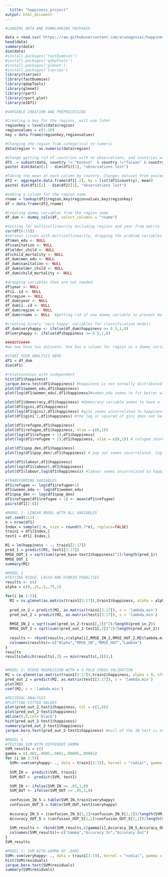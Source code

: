---
  title: "happiness_project"
output: html_document
---
  
  
  
```{r happiness, echo=FALSE}
#LOADING DATA AND DOWNLOADING PACKAGES

data = read.csv('https://raw.githubusercontent.com/arunagossai/happiness_project_R/master/happiness_data.csv', header = TRUE)
head(data)
summary(data)
dim(data)
#install.packages('fastDummies')
#install.packages('qdapTools')
#install.packages('glmnet')
#install.packages('tseries')
library(tseries)
library(fastDummies)
library(qdapTools)
library(glmnet)
library(rpart)
library(rpart.plot)
library(e1071)
```



```{r happiness, echo=FALSE}
#VARIABLE CREATION AND PREPROCESSING

#Creating a key for the regions, will use later
regionkey = levels(data$region)
regionvalues = c(1:10)
key = data.frame(regionkey,regionvalues)

#Changing the region from categorical to numeric
data$region <- as.numeric(data$region)

#Change getting rid of countries with no observations, and countries with no democracy value
df1  = subset(data, country != "Kosovo"  & country !="Taiwan" & country!="Sudan" & democracy!= 'NA')
paste( dim(data)[1] - dim(df1)[1], "observations lost")

#Taking the mean of each column by country. Changes dataset from pooled cross-sectional to cross-sectional 
df2 <- aggregate.data.frame(df1[-2], by = list(df1$country), mean)
paste( dim(df1)[1] - dim(df2)[1], "observations lost")

#adding a column for the region name
rname = lookup(df2$region,key$regionvalues,key$regionkey)
df = data.frame(df2,rname)

#Creating dummy variables from the region name
df_dum <- dummy_cols(df, select_columns = "rname")

#testing for multicollinearity excluding regions and year from matrix
cor(df[6:15])
#serious issues with multicollinearity, dropping the problem variables
df$men_edu <- NULL
df$sanitation <- NULL
df$elder_child <- NULL
df$child_mortality <- NULL
df_dum$men_edu <- NULL
df_dum$sanitation <- NULL
df_dum$elder_child <- NULL
df_dum$child_mortality <- NULL

#dropping variables that are not needed
df$year <- NULL
df$ï..id <- NULL
df$region <- NULL
df_dum$year <- NULL
df_dum$ï..id <- NULL
df_dum$region <- NULL
df_dum$rname <- NULL  #getting rid of one dummy variable to prevent multicollinearity

#creating binary 'very happy' variables for classification models
df_dum$veryhappy <- ifelse(df_dum$happiness >= 6.5,1,0)
df$veryhappy <- ifelse(df$happiness >= 6.5,1,0)

###NOTE####
#we now have two datasets. One has a column for region as a dummy variable, one does not. you can view them with the code below. Please remember that we have decided NOT to get rid of the  countries with outliers. Your two options are: replacing outliers with NAs or keeping them as is
```





```{r happiness, echo=FALSE}
#START YOUR ANALYSIS HERE
df1 = df_dum
dim(df1)

#relationships with independent
hist(df1$happiness)
jarque.bera.test(df1$happiness) #happiness is not normally distributed
plot(df1$women_edu,df1$happiness)
plot(log(df1$women_edu),df1$happiness)#women_edu seems to fit better with log(women_edu)

plot(df1$democracy,df1$happiness) #democracy variable seems to have a linear relationship
plot(df1$gini,df1$happiness) 
plot(log(df1$gini),df1$happiness) #gini seems uncorrelated to happiness
plot(df1$gini^2,df1$happiness) #the log or squared of gini does not help the fit

plot(df1$refugee,df1$happiness) 
plot(df1$refugee,df1$happiness, xlim = c(0,1))
plot(log(df1$refugee + 1),df1$happiness)
plot(log(df1$refugee + 1),df1$happiness, xlim = c(0,1)) # refugee share does not seem to be correlated, log helps with variance

plot(df1$pop_den,df1$happiness)
plot(log(df1$pop_den),df1$happiness) # pop not seems uncorrelated. log noticably reduces variance

plot(df1$labour,df1$happiness)
plot(log(df1$labour),df1$happiness)
plot(df1$labour,log(df1$happiness)) #labour seems uncorrelated to happiness

#TRANSFORMING VARIABLES
df1$refugee <- log(df1$refugee+1)
df1$women_edu <- log(df1$women_edu)
df1$pop_den <- log(df1$pop_den)
df1$refugee[df1$refugee > 1] <- mean(df1$refugee)
pairs(df1[2:8])
```





```{r}
#MODEL 1: LINEAR MODEL WITH ALL VARIABLES
set.seed(111)
n = nrow(df1)
Index = sample(1:n, size = round(0.7*n), replace=FALSE)
train1 = df1[Index,]
test1 = df1[-Index,]  

M1 = lm(happiness ~ ., train1[2:17])
pred_1 = predict(M1, test1[3:17])
RMSE_OUT_1 = sqrt(sum((pred_base-test1$happiness)^2)/length(pred_1))
RMSE_OUT_1
summary(M1)
```





```{r}
#MODEL 2
#TESTING RIDGE, LASSO AND HYBRID PENALTIES
results <- c()
alpha = c(0,.25,.5,.75,1)

for(i in 1:5){
  M2 = cv.glmnet(as.matrix(train1[3:17]),train1$happiness, alpha = alpha[i], nfolds = 5)
  
  pred_in_2 = predict(M2, as.matrix(train1[3:17]), s = 'lambda.min')
  pred_out_2 = predict(M2, as.matrix(test1[3:17]), s = 'lambda.min')
  
  RMSE_IN_2 = sqrt(sum((pred_in_2-train1[,2])^2)/length(pred_in_2))
  RMSE_OUT_2 = sqrt(sum((pred_out_2-test1[,2])^2)/length(pred_out_2))
  
  results <- rbind(results,c(alpha[i],RMSE_IN_2,RMSE_OUT_2,M2$lambda.min))
  colnames(results)<-c("Alpha","RMSE_IN","RMSE_OUT","Lambda")
}
results
results[which(results[,3] == min(results[,3])),]


#MODEL 2: RIDGE REGRESSION WITH A 5 FOLD CROSS VALIDATION
M2 = cv.glmnet(as.matrix(train1[3:17]),train1$happiness, alpha = 0, nfolds = 5)
pred_out_2 = predict(M2, as.matrix(test1[3:17]), s = 'lambda.min')
plot(M2)
coef(M2, s = 'lambda.min')

#RESIDUAL ANALYSIS
#PLOTTING FITTED VALUES
plot(pred_out_2,test1$happiness, col = c(1,6))
plot(pred_out_2-test1$happiness)
abline(0,0,col='black')
hist(pred_out_2-test1$happiness)
summary(pred_out_2-test1$happiness)
jarque.bera.test(pred_out_2-test1$happiness) #null of the JB test is normally distributed
```



```{r}
#MODEL 5
#TESTING SVM WITH DIFFERENT GAMMA
SVM_results = c()
gamma = c(.001,.0005,.0001,.00005,.00001)
for (i in 1:5){
  SVM<-svm(veryhappy~ ., data = train1[3:19], kernel = "radial", gamma = gamma[i])
  
  SVM_IN =  predict(SVM, train1)
  SVM_OUT =  predict(SVM, test1)

  SVM_IN <- ifelse(SVM_IN >= .05,1,0)
  SVM_OUT <- ifelse(SVM_OUT >= .05,1,0)
  
  confusion_IN_5 = table(SVM_IN,train1$veryhappy)
  confusion_OUT_5 = table(SVM_OUT,test1$veryhappy)
  
  Accuracy_IN_5 = (confusion_IN_5[1,1]+confusion_IN_5[2,2])/length(SVM_IN)
  Accuracy_OUT_5 = (confusion_OUT_5[1,1]+confusion_OUT_5[2,2])/length(SVM_OUT)
  
  SVM_results <- rbind(SVM_results,c(gamma[i],Accuracy_IN_5,Accuracy_OUT_5))
  colnames(SVM_results)<-c("Gamma","Accuracy In","Accuracy Out")
}
SVM_results

#MODEL 5: SVM WITH GAMMA OF .0005
SVM<-svm(veryhappy~ ., data = train1[3:19], kernel = "radial", gamma = .0005)
hist(SVM$residuals)
jarque.bera.test(SVM$residuals)
summary(SVM$residuals)
```

